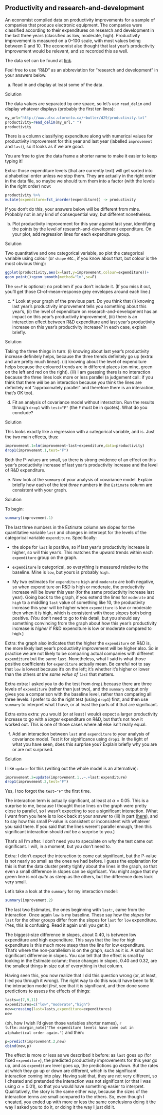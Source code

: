 ##  Productivity and research-and-development


 An economist compiled data on productivity improvements for
a sample of companies that produce electronic equipment. The companies
were classified according to their expenditures on research and
development in the last three years (classified as low, moderate,
high). Productivity improvement is measured on a 0--100 scale, with
most values being between 0 and 10. The economist also thought that
last year's productivity improvement would be relevant, and so
recorded this as well.

The data set can be found at
[link](http://www.utsc.utoronto.ca/~butler/d29/productivity.txt). 

Feel free to use "R\&D" as an abbreviation for 
"research and development" in your answers below.



(a) Read in and display at least some of the data.

Solution


The data values are separated by one space, so let's use
`read_delim` and display whatever displays (probably the
first ten lines):
```r
my_url="http://www.utsc.utoronto.ca/~butler/d29/productivity.txt"
productivity=read_delim(my_url," ")
productivity
```

   

There is a column classifying expenditure along with numerical values
for productivity improvement for this year and last year (labelled
`improvement` and `last`), so it looks as if we are
good.

You are free to give the data frame a shorter name to make it easier
to keep typing it!

Extra: those expenditure levels (that are currently text) will get
sorted into alphabetical order unless we stop them. They are actually
in the right order in the data file, so maybe we should turn them into
a factor (with the levels in the right order) now:

```r
productivity %>%
mutate(expenditure=fct_inorder(expenditure)) -> productivity
```

 

If you don't do this, your answers below will be different from
mine. Probably not in any kind of consequential way, but different
nonetheless.


(b) Plot productivity improvement for this year against last
year, identifying the points by the level of
research-and-development expenditure. On your plot, add regression
lines for each expenditure group.

Solution


Two quantitative and one categorical variable, so plot the
categorical variable using colour (or `shape` etc., if you
know about that, but colour is the most obvious thing):
```r
ggplot(productivity,aes(x=last,y=improvement,colour=expenditure))+
geom_point()+geom_smooth(method="lm",se=F)
```

     

The `se=F` is optional; no problem if you don't include it. (If
you miss it out, you'll get those CI-of-mean-response grey envelopes
around each line.)


(c) <a name="part:graph-comment">*</a> 
Look at your graph of the previous part. Do you think that (i)
knowing last year's productivity improvement tells you something
about this year's, (ii) the level of expenditure on
research-and-development has an impact on this year's productivity
improvement, (iii) there is an interaction effect between R\&D
expenditure and last year's productivity increase on this year's
productivity increase? In each case, explain briefly.

Solution


Taking the three things in turn:
(i) knowing about last year's productivity increase definitely
helps, because the three trends definitely go up (extra: and are
pretty much linear).
(ii) knowing about the level of expenditure helps because the
coloured trends are in different places (on mine, green on the
left and red on the right).
(iii) I am guessing there is no interaction because the three
lines look more or less parallel (a judgement call: if you think
that there *will* be an interaction because you think the
lines are definitely not "approximately parallel" and therefore
there is an interaction, that's OK too).


(d) Fit an analysis of covariance model without interaction. Run
the results through `drop1` with `test="F"` (the
`F` must be in quotes). What do you conclude?

Solution


This looks exactly like a regression with a categorical variable,
and is. Just the two main effects, thus:
```r
improvement.1=lm(improvement~last+expenditure,data=productivity)
drop1(improvement.1,test="F")
```

     

Both the P-values are small, so there is strong evidence of an effect
on this year's productivity increase of last year's productivity
increase and the level of R\&D expenditure. 


(e) Now look at the `summary` of your analysis of
covariance model. Explain briefly how each of the *last three*
numbers in the `Estimate` column are consistent with your graph.

Solution


To begin:
```r
summary(improvement.1)
```

     

The last three numbers in the Estimate column are slopes for the
quantitative variable `last` and changes in intercept for the
levels of the categorical variable `expenditure`. Specifically:



* the slope for `last` is positive, so if last year's
productivity increase is higher, so will this year's. This matches
the upward trends within each `expenditure` group on the
graph.

* `expenditure` is categorical, so everything is measured
relative to the baseline. Mine is `low`, but yours is probably `high`. 

* My two estimates for `expenditure` `high` and
`moderate` are both negative, so when expenditure on R\&D is
high or moderate, the productivity increase will be lower this year
(for the same productivity increase last year). Going back to the
graph, if you extend the lines for `moderate` and `high` to
a middling `last` value of something like 10, the
productivity increase this year will be higher when
`expenditure` is low or moderate then when it is high, which
is consistent with those slopes both being positive. (You don't need
to go to this detail, but you should say something convincing from
the graph about how this year's productivity increase is
*higher* if R\&D expenditure is low or moderate compared to
high.)


Extra: the graph also indicates that the higher the
`expenditure` on R\&D is, the more likely last year's
productivity improvement will be higher also. So in practice we are
not likely to be comparing actual companies with different
`expenditure` but the same `last`. Nonetheless, what I
said is what those positive coefficients for `expenditure`
actually mean. Be careful not to say that `low` is lowest
because it's on the left; it's whether it's higher or lower than the
others *at the same value of `last`* that matters.

Extra extra: I asked you to do the test from `drop1` because
there are three levels of `expenditure` (rather than just two),
and the `summary` output only gives you a comparison with the
baseline level, rather than comparing all three
levels. I prefer to do the right test (using `drop1`) first,
and then use `summary` to interpret what I have, or at least
the parts of it that are significant.

Extra extra extra: you would (or at least I would) expect a larger
productivity increase to go with a *larger* expenditure on R\&D,
but that's not how it worked out. This is one of those cases where all
else isn't really equal.


(f) Add an interaction between `last` and
`expenditure` to your analysis of covariance model. Test it
for significance using `drop1`. In the light of what you
have seen, does this surprise you? Explain briefly why you are or
are not surprised.

Solution


I like `update` for this (writing out the whole model is an
alternative):
```r
improvement.2=update(improvement.1,.~.+last:expenditure)
drop1(improvement.2,test="F")
```

     

Yes, I too forgot the `test="F"` the first time.

The interaction term is actually significant, at least at
$\alpha=0.05$. This is a surprise to me, because I thought those lines
on the graph were pretty close to parallel, so I wasn't expecting to
see a significant interaction. (What I want from you here is to look
back at your answer to (iii) in part (<a href="#part:graph-comment">here</a>), and
to say how this small P-value is consistent or inconsistent with
whatever you said there. If you said that the lines weren't parallel
enough, then this significant interaction should *not* be a
surprise to you.)

That's all I'm after. I don't need you to speculate on *why* the
test came out significant. I will, in a moment, but you don't need to.

Extra: I didn't expect the interaction to come out significant, but
the P-value is not nearly so small as the ones we had before. I guess
the explanation for this is that the data cluster pretty tightly about
the lines in the graph, so that even a small difference in slopes can
be signficant. You might argue that my green line is not *quite*
as steep as the others, but the difference does look very small.

Let's take a look at the `summary` for my interaction model:

```r
summary(improvement.2)
```

 

The last two Estimates, the ones beginning with `last:`, came
from the interaction. Once again `low` is my baseline. These
say how the *slopes* for `last` for the other groups
differ from the slopes for `last` for `low`
expenditure. (Yes, this is confusing. Read it again until you get it.)

The biggest-size difference in slopes, about $0.40$, is between low
expenditure and high expenditure. This says that the line for high
expenditure is this much more steep than the line for low
expenditure. That's where the non-parallelism is on the graph, such as
it is. A small but significant difference in slopes. You can tell that
the effect is small by looking in the Estimate column; those changes
in slopes, $0.40$ and $0.32$, are the smallest things in size out of
everything in that column.

Having seen this, you now realize that I did this question wrong (or,
at least, I led you through it wrong). The right way to do this would
have been to fit the interaction model *first*, see that it is
significant, and then done some predictions to assess the effects of
things: 

```r
lasts=c(7,9,11)
expenditures=c("low","moderate","high")
new=crossing(last=lasts,expenditure=expenditures)
new
```

 

(oh, how I wish I'd given those variables shorter names),
`r tufte::margin_note("The expenditure levels have come out in alphabetical order again.")` and then:

```r
p=predict(improvement.2,new)
cbind(new,p)
```

 

The effect is more or less as we described it before: as `last`
goes up (for fixed `expenditure`), the predicted productivity
improvements for this year go up, and as `expenditure` level
goes up, the predictions go *down*. But the rates at which they
go up or down are different, which is the significant interaction
coming into play. Having said that, they are not very different, so I
cheated and pretended the interaction was not significant (or that I
was using $\alpha=0.01$), so that you would have something easier to
interpret. Qualitatively, the story is the same either way, because
the sizes of the interaction terms are small compared to the
others. So, even though I cheated, you ended up with more or less the
same conclusions doing it the way I asked you to do it, or doing it
the way I just did it.



